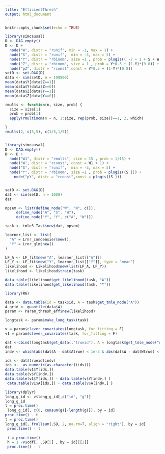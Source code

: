 ```yaml
---
title: "EfficientThresh"
output: html_document
---
```


```r
knitr::opts_chunk$set(echo = TRUE)
```


```r

library(simcausal)
D <- DAG.empty()
D <- D +
  node("W", distr = "runif", min = -1, max = 1) +
  node("S", distr = "runif",  min = -5, max = 5) +
  node("Y", distr = "rbinom", size =1 , prob = plogis(( -7 + 1 + S + W ))) +
  node("Z", distr = "rbinom", size = 1 , prob = Y*0.5 + (1-Y)*(0.8)) +
  node("pZ", distr = "rconst",const = Y*0.5 + (1-Y)*(0.8)) 
setD <- set.DAG(D)
data <- sim(setD, n = 100500)
mean(data$Y[data$Z==1])
mean(data$Y[data$Z==0])
mean(data$Z[data$Y==1])
mean(data$Z[data$Y==0])
```


```r
rmults <- function(n, size, prob) {
  size = size[1]
  prob = prob[1]
  apply(rmultinom(n = n, 1:size, rep(prob, size))==1, 2, which)

}
rmults(2, c(5,5), c(1/5,1/5))


library(simcausal)
D <- DAG.empty()
D <- D +
  node("W1", distr = "rmults", size = 15 , prob = 1/15) +
  node("W", distr = "rconst", const = W1 + 1) +
  node("S", distr = "runif",  min = -5, max = 5) +
  node("Y", distr = "rbinom", size =1 , prob = plogis((S ))) + 
    node("pY", distr = "rconst",const = plogis((S )))


setD <- set.DAG(D)
dat <- sim(setD, n = 1000)
dat

```


```r
npsem <- list(define_node("W", "W", c()),
     define_node("A", "S", "W"),
     define_node("Y", "Y", c("A", "W")))

task <- tmle3_Task$new(dat, npsem)
```



```r
learner_list <- list(
  "A" = Lrnr_condensier$new(),
  "Y" = Lrnr_glm$new()
)

LF_A <- LF_fit$new("A", learner_list[["A"]])
LF_Y <- LF_fit$new("Y", learner_list[["Y"]], type = "mean")
likelihood <- Likelihood$new(list(LF_A, LF_Y))
likelihood <- likelihood$train(task)

```




```r
data.table(likelihood$get_likelihood(task, "A"))
data.table(likelihood$get_likelihood(task, "Y"))
```




```r
library(R6)

data <- data.table(id = task$id, A = task$get_tmle_node("A"))
A_grid <- quantile(data$A)
param <- Param_thresh_eff$new(likelihood)
```


```r
longtask <- param$make_long_task(task)

v = param$clever_covariates(longtask, for_fitting = F)
v1 = param$clever_covariates(task, for_fitting = F)
```

```r

dat <-cbind(longtask$get_data(,"trueid"), A = longtask$get_tmle_node("A"), W = longtask$get_tmle_node("W"), Atrue = task$get_tmle_node("A"), Wtrue = task$get_tmle_node("W"), id = task$id)
dat
indv <- which(abs(dat$A - dat$Atrue) < 1e-3 & abs(dat$W - dat$Wtrue) <  1e-3 & dat$id == dat$trueid)

ids <- dat$trueid[indv]
ids <-  as.numeric(as.character((ids)))
data.table(v1$Y[ids,])
data.table(v$Y[indv,])
data.table(v1$Y[ids,]) - data.table(v$Y[indv,] )
 data.table(v1$A[ids,]) - data.table(v$A[indv,] )

```
```r
library(dplyr)
long_g_id <- v$long_g_id[,c("id", "g")]
long_g_id
t = proc.time()
 long_g_id[, c(0, cumsum(g)[-length(g)]), by = id]
proc.time() - t
t = proc.time()
long_g_id[, frollsum(.SD, 2, na.rm=T, align = "right"), by = id]
 proc.time() - t
 
 t = proc.time()
 h = 1 -v$cdf[, .SD[5] , by = id][[2]]
 proc.time() - t
```



